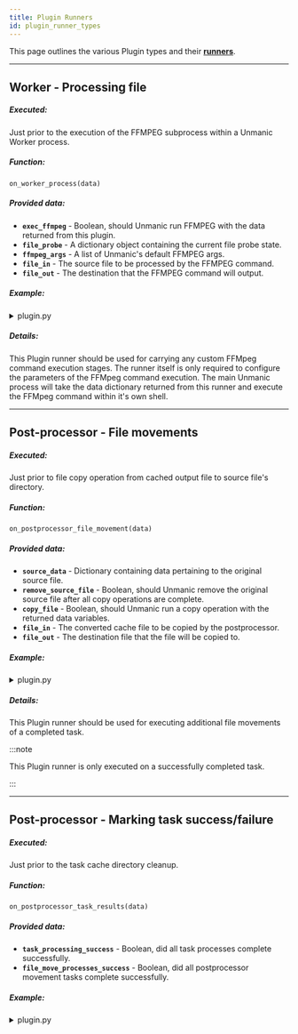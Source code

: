 ```yaml
---
title: Plugin Runners
id: plugin_runner_types
---
```



This page outlines the various Plugin types and their 
[**runners**](/docs/plugins/writing_plugins/introduction#runners).


<TOCInline toc={toc} />

---


## Worker - Processing file

##### Executed:
Just prior to the execution of the FFMPEG subprocess within a Unmanic Worker process.

##### Function:
`on_worker_process(data)`

##### Provided data:
  - **`exec_ffmpeg`** - Boolean, should Unmanic run FFMPEG with the data returned from this plugin.
  - **`file_probe`** - A dictionary object containing the current file probe state.
  - **`ffmpeg_args`** - A list of Unmanic's default FFMPEG args.
  - **`file_in`** - The source file to be processed by the FFMPEG command.
  - **`file_out`** - The destination that the FFMPEG command will output.

##### Example:

<details>
<summary>plugin.py</summary>

For an up-to-date example, see the [Example Plugins Repo](https://github.com/Unmanic/unmanic-plugins/blob/examples/source/custom_ffmpeg_process/plugin.py)

```python
from unmanic.libs.unplugins.settings import PluginSettings
from unmanic.libs.system import System


class Settings(PluginSettings):
    """
    An object to hold a dictionary of settings accessible to the Plugin
    class and able to be configured by users from within the Unmanic WebUI.

    This class has a number of methods available to it for accessing these settings:

        > get_setting(<key>)            - Fetch a single setting value. Or leave the 
                                        key argument empty and return the full dictionary.
        > set_setting(<key>, <value>)   - Set a singe setting value.
                                        Used by the Unmanic WebUI to save user settings.
                                        Settings are stored on disk in order to be persistent.

    """
    settings = {
        "Execute FFMPEG": True,
        "Insert string into cache file name": "custom-string"
    }


def on_worker_process(data):
    """
    Runner function - carries out additional processing during the worker stages of a task.

    The 'data' object argument includes:
        exec_ffmpeg             - Boolean, should Unmanic run FFMPEG with the data returned from this plugin.
        file_probe              - A dictionary object containing the current file probe state.
        ffmpeg_args             - A list of Unmanic's default FFMPEG args.
        file_in                 - The source file to be processed by the FFMPEG command.
        file_out                - The destination that the FFMPEG command will output.

    :param data:
    :return:
    """
    settings = Settings()
    system = System()
    system_info = system.info()

    custom_string = settings.get_setting('Insert string into cache file name')
    if custom_string:
        tmp_file_out = os.path.splitext(data['file_out'])
        data['file_out'] = "{}-{}-{}{}".format(tmp_file_out[0], custom_string, tmp_file_out[1])

    if not settings.get_setting('Execute FFMPEG'):
        data['exec_ffmpeg'] = False

        

    return data
```
</details>


##### Details:

This Plugin runner should be used for carrying any custom FFMpeg command execution stages. 
The runner itself is only required to configure the parameters of the FFMpeg command execution.
The main Unmanic process will take the data dictionary returned from this runner and execute
the FFMpeg command within it's own shell.

---


## Post-processor - File movements

##### Executed:
Just prior to file copy operation from cached output file to source file's directory.

##### Function:
`on_postprocessor_file_movement(data)`

##### Provided data:
  - **`source_data`** - Dictionary containing data pertaining to the original source file.
  - **`remove_source_file`** - Boolean, should Unmanic remove the original source file after all copy operations are complete.
  - **`copy_file`** - Boolean, should Unmanic run a copy operation with the returned data variables.
  - **`file_in`** - The converted cache file to be copied by the postprocessor.
  - **`file_out`** - The destination file that the file will be copied to.

##### Example:

<details>
<summary>plugin.py</summary>

For an up-to-date example, see the [Example Plugins Repo](https://github.com/Unmanic/unmanic-plugins/blob/examples/source/)

```python
def on_postprocessor_file_movement(data):
    """
    Runner function - configures additional postprocessor file movements during the postprocessor stage of a task.

    The 'data' object argument includes:
        source_data             - Dictionary containing data pertaining to the original source file.
        remove_source_file      - Boolean, should Unmanic remove the original source file after all copy operations are complete.
        copy_file               - Boolean, should Unmanic run a copy operation with the returned data variables.
        file_in                 - The converted cache file to be copied by the postprocessor.
        file_out                - The destination file that the file will be copied to.

    :param data:
    :return:
    """

    return data
```
</details>


##### Details:

This Plugin runner should be used for executing additional file movements of a completed task.

:::note

This Plugin runner is only executed on a successfully completed task.

:::

---


## Post-processor - Marking task success/failure

##### Executed:
Just prior to the task cache directory cleanup.

##### Function:
`on_postprocessor_task_results(data)`

##### Provided data:
  - **`task_processing_success`** - Boolean, did all task processes complete successfully.
  - **`file_move_processes_success`** - Boolean, did all postprocessor movement tasks complete successfully.

##### Example:

<details>
<summary>plugin.py</summary>

For an up-to-date example, see the [Example Plugins Repo](https://github.com/Unmanic/unmanic-plugins/blob/examples/source/)

```python
def on_postprocessor_task_results(data):
    """
    Runner function - provides a means for additional postprocessor functions based on the task success.

    The 'data' object argument includes:
        task_processing_success         - Boolean, did all task processes complete successfully.
        file_move_processes_success     - Boolean, did all postprocessor movement tasks complete successfully.

    :param data:
    :return:
    """
    return data
```
</details>

